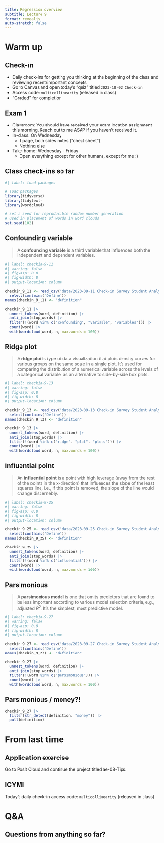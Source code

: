 ```yaml
---
title: Regression overview
subtitle: Lecture 9
format: revealjs
auto-stretch: false
---
```


# Warm up

## Check-in

-   Daily check-ins for getting you thinking at the beginning of the class and reviewing recent/important concepts
-   Go to Canvas and open today's "quiz" titled `2023-10-02 Check-in`
-   Access code: `multicollinearity` (released in class) <!-- multicollinearity -->
-   "Graded" for completion

## Exam 1

-   Classroom: You should have received your exam location assignment this morning. Reach out to me ASAP if you haven't received it.
-   In-class: On Wednesday
    -   1 page, both sides notes ("cheat sheet")
    -   Nothing else
-   Take-home: Wednesday - Friday
    -   Open everything except for other humans, except for me :)

## Class check-ins so far

```r
#| label: load-packages

# load packages
library(tidyverse)
library(tidytext)
library(wordcloud)

# set a seed for reproducible random number generation
# used in placement of words in word clouds
set.seed(102)
```

## Confounding variable

> A **confounding variable** is a third variable that influences both the independent and dependent variables.

```r
#| label: checkin-9-11
#| warning: false
#| fig-asp: 0.8
#| fig-width: 8
#| output-location: column

checkin_9_11 <- read_csv("data/2023-09-11 Check-in Survey Student Analysis Report.csv") |>
  select(contains("Define"))
names(checkin_9_11) <- "definition"

checkin_9_11 |>
  unnest_tokens(word, definition) |>
  anti_join(stop_words) |>
  filter(!(word %in% c("confounding", "variable", "variables"))) |>
  count(word) |>
  with(wordcloud(word, n, max.words = 100))  
```

## Ridge plot {.smaller}

> A **ridge plot** is type of data visualization that plots density curves for various groups on the same scale in a single plot. It's used for comparing the distribution of a numerical variable across the levels of a categorical variable, as an alternative to side-by-side box plots.

```r
#| label: checkin-9-13
#| warning: false
#| fig-asp: 0.8
#| fig-width: 8
#| output-location: column

checkin_9_13 <- read_csv("data/2023-09-13 Check-in Survey Student Analysis Report.csv") |>
  select(contains("Define"))
names(checkin_9_13) <- "definition"

checkin_9_13 |>
  unnest_tokens(word, definition) |>
  anti_join(stop_words) |>
  filter(!(word %in% c("ridge", "plot", "plots"))) |>
  count(word) |>
  with(wordcloud(word, n, max.words = 100)) 
```

## Influential point {.smaller}

> An **influential point** is a point with high leverage (away from the rest of the points in the x-direction) that influences the slope of the least squares line, i.e., if this point is removed, the slope of the line would change discernebly.

```r
#| label: checkin-9-25
#| warning: false
#| fig-asp: 0.8
#| fig-width: 8
#| output-location: column

checkin_9_25 <- read_csv("data/2023-09-25 Check-in Survey Student Analysis Report.csv") |>
  select(contains("Define"))
names(checkin_9_25) <- "definition"

checkin_9_25 |>
  unnest_tokens(word, definition) |>
  anti_join(stop_words) |>
  filter(!(word %in% c("influential"))) |>
  count(word) |>
  with(wordcloud(word, n, max.words = 100))
```

## Parsimonious {.smaller}

> A **parsimonious model** is one that omits predictors that are found to be less important according to various model selection criteria, e.g., adjusted $R^2$. It's the simplest, most predictive model.

```r
#| label: checkin-9-27
#| warning: false
#| fig-asp: 0.8
#| fig-width: 8
#| output-location: column

checkin_9_27 <- read_csv("data/2023-09-27 Check-in Survey Student Analysis Report.csv") |>
  select(contains("Define"))
names(checkin_9_27) <- "definition"

checkin_9_27 |>
  unnest_tokens(word, definition) |>
  anti_join(stop_words) |>
  filter(!(word %in% c("parsimonious"))) |>
  count(word) |>
  with(wordcloud(word, n, max.words = 100))
```

## Parsimonious / money?!

```r
checkin_9_27 |>
  filter(str_detect(definition, "money")) |>
  pull(definition)
```

# From last time

## Application exercise

Go to Posit Cloud and continue the project titled ae-08-Tips.

::: callout-note
## ICYMI

Today's daily check-in access code: `multicollinearity` (released in class) <!-- multicollinearity -->
:::

# Q&A

## Questions from anything so far? {.center}

